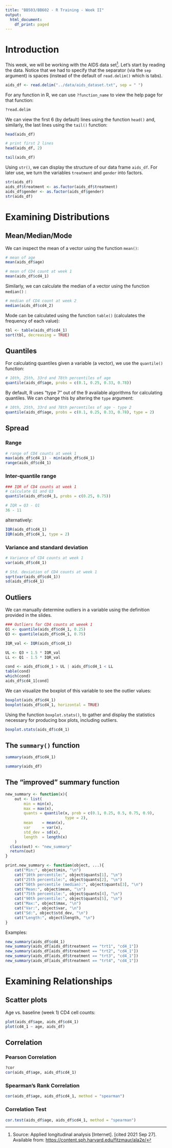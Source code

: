```yaml
---
title: "BB503/BB602 - R Training - Week II"
output:
  html_document:
    df_print: paged
---
```


# Introduction

This week, we will be working with the AIDS data set[^1]. Let's start by reading the data. Notice that we had to specify that the separator (via the `sep` argument) is spaces (instead of the default of `read.delim()` which is tabs).

[^1]: Source: Applied longitudinal analysis [Internet]. [cited 2021 Sep 27]. Available from: <https://content.sph.harvard.edu/fitzmaur/ala2e/>

```r
aids_df <- read.delim("../data/aids_dataset.txt", sep = " ")
```

For any function in R, we can use `?function_name` to view the help page for that function:

```r
?read.delim
```

We can view the first 6 (by default) lines using the function `head()` and, similarly, the last lines using the `tail()` function:

```r
head(aids_df)

# print first 2 lines
head(aids_df, 2)

tail(aids_df)
```

Using `str()`, we can display the structure of our data frame `aids_df`. For later use, we turn the variables `treatment` and `gender` into factors.

```r
str(aids_df)
aids_df$treatment <- as.factor(aids_df$treatment)
aids_df$gender <- as.factor(aids_df$gender)
str(aids_df)
```

# Examining Distributions

## Mean/Median/Mode

We can inspect the mean of a vector using the function `mean()`:

```r
# mean of age
mean(aids_df$age)

# mean of CD4 count at week 1
mean(aids_df$cd4_1)
```

Similarly, we can calculate the median of a vector using the function `median()` :

```r
# median of CD4 count at week 2
median(aids_df$cd4_2)
```

Mode can be calculated using the function `table()` (calculates the frequency of each value):

```r
tbl <- table(aids_df$cd4_1)
sort(tbl, decreasing = TRUE)
```

## Quantiles

For calculating quantiles given a variable (a vector), we use the `quantile()` function:

```r
# 10th, 25th, 33rd and 78th percentiles of age
quantile(aids_df$age, probs = c(0.1, 0.25, 0.33, 0.78))
```

By default, R uses "type 7" out of the 9 available algorithms for calculating quantiles. We can change this by altering the `type` argument:

```r
# 10th, 25th, 33rd and 78th percentiles of age - type 2
quantile(aids_df$age, probs = c(0.1, 0.25, 0.33, 0.78), type = 2)
```

## Spread

### Range

```r
# range of CD4 counts at week 1
max(aids_df$cd4_1) - min(aids_df$cd4_1)
range(aids_df$cd4_1)
```

### Inter-quantile range

```r
### IQR of CD4 counts at week 1
# calculate Q1 and Q3
quantile(aids_df$cd4_1, probs = c(0.25, 0.75))

# IQR = Q3 - Q1
36 - 11
```

alternatively:

```r
IQR(aids_df$cd4_1)
IQR(aids_df$cd4_1, type = 2)
```

### Variance and standard deviation

```r
# Variance of CD4 counts at week 1
var(aids_df$cd4_1)

# Std. deviation of CD4 counts at week 1
sqrt(var(aids_df$cd4_1))
sd(aids_df$cd4_1)
```

## Outliers

We can manually determine outliers in a variable using the definition provided in the slides.

```r
### Outliers for CD4 counts at weeek 1
Q1 <- quantile(aids_df$cd4_1, 0.25)
Q3 <- quantile(aids_df$cd4_1, 0.75)

IQR_val <- IQR(aids_df$cd4_1)

UL <- Q3 + 1.5 * IQR_val
LL <- Q1 - 1.5 * IQR_val

cond <- aids_df$cd4_1 > UL | aids_df$cd4_1 < LL
table(cond)
which(cond)
aids_df$cd4_1[cond]
```

We can visualize the boxplot of this variable to see the outlier values:

```r
boxplot(aids_df$cd4_1)
boxplot(aids_df$cd4_1, horizontal = TRUE)
```

Using the function `boxplot.stats()`, to gather and display the statistics necessary for producing box plots, including outliers.

```r
boxplot.stats(aids_df$cd4_1)
```

## The `summary()` function

```r
summary(aids_df$cd4_1)

summary(aids_df)
```

## The "improved" summary function

```r
new_summary <- function(x){ 
    out <- list(
        min = min(x),
        max = max(x),
        quants = quantile(x, prob = c(0.1, 0.25, 0.5, 0.75, 0.9),
                          type = 2),
        mean    = mean(x),
        var     = var(x),
        std_dev = sd(x),
        length  = length(x)
    )
  class(out) <- "new_summary"
  return(out) 
}

print.new_summary <- function(object, ...){
    cat("Min:", object$min, "\n")
    cat("10th percentile:", object$quants[1], "\n")
    cat("25th percentile:", object$quants[2], "\n")
    cat("50th percentile (median):", object$quants[3], "\n")
    cat("Mean:", object$mean, "\n")
    cat("75th percentile:", object$quants[4], "\n")
    cat("90th percentile:", object$quants[5], "\n")
    cat("Max:", object$max, "\n")
    cat("Var:", object$var, "\n")
    cat("Sd:", object$std_dev, "\n")
    cat("Length:", object$length, "\n")
}
```

Examples:

```r
new_summary(aids_df$cd4_1)
new_summary(aids_df[aids_df$treatment == "trt1", "cd4_1"])
new_summary(aids_df[aids_df$treatment == "trt2", "cd4_1"])
new_summary(aids_df[aids_df$treatment == "trt3", "cd4_1"])
new_summary(aids_df[aids_df$treatment == "trt4", "cd4_1"])
```

# Examining Relationships

## Scatter plots

Age vs. baseline (week 1) CD4 cell counts:

```r
plot(aids_df$age, aids_df$cd4_1)
plot(cd4_1 ~ age, aids_df)
```

## Correlation

### Pearson Correlation

```r
?cor
cor(aids_df$age, aids_df$cd4_1)
```

### Spearman's Rank Correlation

```r
cor(aids_df$age, aids_df$cd4_1, method = "spearman")
```

### Correlation Test

```r
cor.test(aids_df$age, aids_df$cd4_1, method = "spearman")
```
